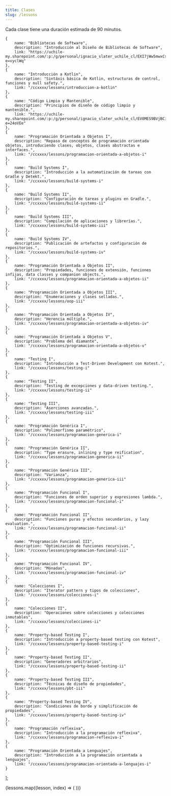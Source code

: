 ```yaml
---
title: Clases
slug: /lessons
---
```


Cada clase tiene una duración estimada de 90 minutos.

    {
        name: "Bibliotecas de Software",
        description: "Introducción al Diseño de Bibliotecas de Software",
        link: "https://uchile-my.sharepoint.com/:p:/g/personal/ignacio_slater_uchile_cl/EXI7jWw5mwxCsbXsgLKds4kBbrCKrls7HQTXKcLr3ZDe8g?e=vyclWq"
    },
    {
        name: "Introducción a Kotlin",
        description: "Sintáxis básica de Kotlin, estructuras de control, funciones y null safety.",
        link: "/ccxxxx/lessons/introduccion-a-kotlin"
    },
    {
        name: "Código Limpio y Mantenible",
        description: "Principios de diseño de código limpio y mantenible.",
        link: "https://uchile-my.sharepoint.com/:p:/g/personal/ignacio_slater_uchile_cl/EV0MES9BVjBCiEW8Ezrx_TEBGXUflXb9WSCJzk76Sh27jg?e=24oVEe"
    },
    {
        name: "Programación Orientada a Objetos I",
        description: "Repaso de conceptos de programación orientada objetos, introduciendo clases, objetos, clases abstractas e interfaces.",
        link: "/ccxxxx/lessons/programacion-orientada-a-objetos-i"
    },
    {
        name: "Build Systems I",
        description: "Introducción a la automatización de tareas con Gradle y Detekt.",
        link: "/ccxxxx/lessons/build-systems-i"
    },
    {
        name: "Build Systems II",
        description: "Configuración de tareas y plugins en Gradle.",
        link: "/ccxxxx/lessons/build-systems-ii"
    },
    {
        name: "Build Systems III",
        description: "Compilación de aplicaciones y librerías.",
        link: "/ccxxxx/lessons/build-systems-iii"
    },
    {
        name: "Build Systems IV",
        description: "Publicación de artefactos y configuración de repositorios.",
        link: "/ccxxxx/lessons/build-systems-iv"
    },
    {
        name: "Programación Orientada a Objetos II",
        description: "Propiedades, funciones de extensión, funciones infijas, data classes y companion objects.",
        link: "/ccxxxx/lessons/programacion-orientada-a-objetos-ii"
    },
    {
        name: "Programación Orientada a Objetos III",
        description: "Enumeraciones y clases selladas.",
        link: "/ccxxxx/lessons/oop-iii"
    },
    {
        name: "Programación Orientada a Objetos IV",
        description: "Herencia múltiple.",
        link: "/ccxxxx/lessons/programacion-orientada-a-objetos-iv"
    },
    {
        name: "Programación Orientada a Objetos V",
        description: "Problema del diamante",
        link: "/ccxxxx/lessons/programacion-orientada-a-objetos-v"
    },
    {
        name: "Testing I",
        description: "Introducción a Test-Driven Development con Kotest.",
        link: "/ccxxxx/lessons/testing-i"
    },
    {
        name: "Testing II",
        description: "Testing de excepciones y data-driven testing.",
        link: "/ccxxxx/lessons/testing-ii"
    },
    {
        name: "Testing III",
        description: "Aserciones avanzadas.",
        link: "/ccxxxx/lessons/testing-iii"
    },
    {
        name: "Programación Genérica I",
        description: "Polimorfismo paramétrico",
        link: "/ccxxxx/lessons/programacion-generica-i"
    },
    {
        name: "Programación Genérica II",
        description: "Type erasure, inlining y type reification",
        link: "/ccxxxx/lessons/programacion-generica-ii"
    },
    {
        name: "Programación Genérica III",
        description: "Varianza",
        link: "/ccxxxx/lessons/programacion-generica-iii"
    },
    {
        name: "Programación Funcional I",
        description: "Funciones de orden superior y expresiones lambda.",
        link: "/ccxxxx/lessons/programacion-funcional-i"
    },
    {
        name: "Programación Funcional II",
        description: "Funciones puras y efectos secundarios, y lazy evaluation.",
        link: "/ccxxxx/lessons/programacion-funcional-ii"
    },
    {
        name: "Programación Funcional III",
        description: "Optimización de funciones recursivas.",
        link: "/ccxxxx/lessons/programacion-funcional-iii"
    },
    {
        name: "Programación Funcional IV",
        description: "Mónadas",
        link: "/ccxxxx/lessons/programacion-funcional-iv"
    },
    {
        name: "Colecciones I",
        description: "Iterator pattern y tipos de colecciones",
        link: "/ccxxxx/lessons/colecciones-i"
    },
    {
        name: "Colecciones II",
        description: "Operaciones sobre colecciones y colecciones inmutables",
        link: "/ccxxxx/lessons/colecciones-ii"
    },
    {
        name: "Property-based Testing I",
        description: "Introducción a property-based testing con Kotest",
        link: "/ccxxxx/lessons/property-based-testing-i"
    },
    {
        name: "Property-based Testing II",
        description: "Generadores arbitrarios",
        link: "/ccxxxx/lessons/property-based-testing-ii"
    },
    {
        name: "Property-based Testing III",
        description: "Técnicas de diseño de propiedades",
        link: "/ccxxxx/lessons/pbt-iii"
    },
    {
        name: "Property-based Testing IV",
        description: "Condiciones de borde y simplificación de propiedades",
        link: "/ccxxxx/lessons/property-based-testing-iv"
    },
    {
        name: "Programación reflexiva",
        description: "Introducción a la programación reflexiva",
        link: "/ccxxxx/lessons/programacion-reflexiva-i"
    },
    {
        name: "Programación Orientada a Lenguajes",
        description: "Introducción a la programación orientada a lenguajes",
        link: "/ccxxxx/lessons/programacion-orientada-a-lenguajes-i"
    }
];

<div className="grid grid-cols-1 sm:grid-cols-2 lg:grid-cols-3 gap-8 p-6">
    {lessons.map((lesson, index) => (
        <LessonItem
            Url={lesson.link}
            Title={lesson.name}
            Counter={index + 1}
            Description={lesson.description}
            key={index}
        />
    ))}
</div>
